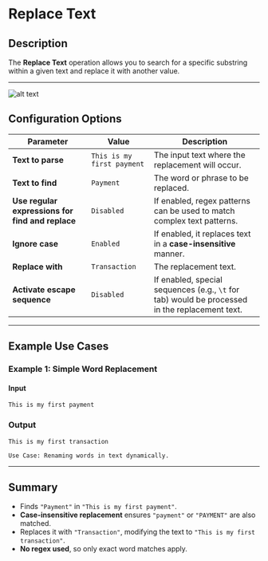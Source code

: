 # **Replace Text**

## **Description**

The **Replace Text** operation allows you to search for a specific substring within a given text and replace it with another value.

---

![alt text](../../../assets/text-action/replace-text.png)

## **Configuration Options**

| Parameter                                    | Value              | Description |
|----------------------------------------------|--------------------|-------------|
| **Text to parse**                            | `This is my first payment` | The input text where the replacement will occur. |
| **Text to find**                             | `Payment`          | The word or phrase to be replaced. |
| **Use regular expressions for find and replace** | `Disabled`   | If enabled, regex patterns can be used to match complex text patterns. |
| **Ignore case**                              | `Enabled`          | If enabled, it replaces text in a **case-insensitive** manner. |
| **Replace with**                             | `Transaction`      | The replacement text. |
| **Activate escape sequence**                 | `Disabled`         | If enabled, special sequences (e.g., `\t` for tab) would be processed in the replacement text. |

---

## **Example Use Cases**

### **Example 1: Simple Word Replacement**

#### **Input**

```plaintext
This is my first payment
```

### **Output**

```plaintext
This is my first transaction

Use Case: Renaming words in text dynamically.
```

---

## **Summary**

- Finds `"Payment"` in `"This is my first payment"`.
- **Case-insensitive replacement** ensures `"payment"` or `"PAYMENT"` are also matched.
- Replaces it with `"Transaction"`, modifying the text to `"This is my first transaction"`.
- **No regex used**, so only exact word matches apply.